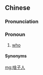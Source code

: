 ==Chinese==
{{zh-forms|type=21}}

===Pronunciation===
{{zh-pron
|m-s=sa4zi3ren2
|cat=pron
}}

===Pronoun===
{{zh-pronoun}}

# {{lb|zh|Sichuanese}} [[who]]

====Synonyms====
{{zh-dial|誰}}

[[mg:啥子人]]